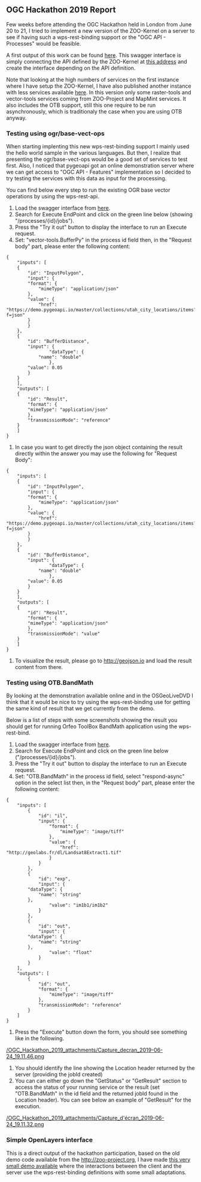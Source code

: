 
== OGC Hackathon 2019 Report ==

Few weeks before attending the OGC Hackathon held in London from June 20 to 21, I tried to implement a new version of the ZOO-Kernel on a server to  see if having such a wps-rest-binding support or the "OGC API - Processes" would be feasible.

A first output of this work can be found [https://demo.mapmint.com/swagger-ui/dist/ here]. This swagger interface is simply connecting the API defined by the ZOO-Kernel at [https://demo.mapmint.com/WPS2/api this address] and create the interface depending on the API definition.

Note that looking at the high numbers of services on the first instance where I have setup the ZOO-Kernel, I have also published another instance with less services available [https://demo.mapmint.com/WPS3/api here]. In this version only some raster-tools and vector-tools services coming from ZOO-Project and MapMint services. It also includes the OTB support, still this one require to be run asynchronously, which is traditionaly the case when you are using OTB anyway.

=== Testing using ogr/base-vect-ops ===

When starting implenting this new wps-rest-binding support I mainly used the hello world sample in the various languages. But then, I realize that presenting the ogr/base-vect-ops would be a good set of services to test first. Also, I noticed that pygeoapi got an online demonstration server where we can get access to "OGC API - Features" implementation so I decided to try testing the services with this data as input for the processing.

You can find below every step to run the existing OGR base vector operations by using the wps-rest-api.

#Load the swagger interface from [https://demo.mapmint.com/swagger-ui/dist/ here].
# Search for Execute EndPoint and click on the green line below (showing "/processes/{id}/jobs").
# Press the "Try it out" button to display the interface to run an Execute request.
# Set: "vector-tools.BufferPy" in the process id field then, in the "Request body" part, please enter the following content:

<pre>
{
    "inputs": [
	{
	    "id": "InputPolygon",
	    "input": {
		"format": {
		    "mimeType": "application/json"
		},
		"value": {
		    "href": "https://demo.pygeoapi.io/master/collections/utah_city_locations/items?f=json"
		}
	    }
	},
	{
	    "id": "BufferDistance",
	    "input": {
                "dataType": {
		    "name": "double"
                },
		"value": 0.05
	    }
	}
    ],
    "outputs": [
	{
	    "id": "Result",
	    "format": {
		"mimeType": "application/json"
	    },
	    "transmissionMode": "reference"
	}
    ]
}
</pre>

# In case you want to get directly the json object containing the result directly within the answer you may use the following for "Request Body":

<pre>
{
    "inputs": [
	{
	    "id": "InputPolygon",
	    "input": {
		"format": {
		    "mimeType": "application/json"
		},
		"value": {
		    "href": "https://demo.pygeoapi.io/master/collections/utah_city_locations/items?f=json"
		}
	    }
	},
	{
	    "id": "BufferDistance",
	    "input": {
                "dataType": {
		    "name": "double"
                },
		"value": 0.05
	    }
	}
    ],
    "outputs": [
	{
	    "id": "Result",
	    "format": {
		"mimeType": "application/json"
	    },
	    "transmissionMode": "value"
	}
    ]
}
</pre>

# To visualize the result, please go to http://geojson.io and load the result content from there.



=== Testing using OTB.BandMath ===

By looking at the demonstration available online and in the OSGeoLiveDVD I think that it would be nice to try using the wps-rest-binding use for getting the same kind of result that we get currently from the demo. 

Below is a list of steps with some screenshots showing the result you should get for running Orfeo ToolBox BandMath application using the wps-rest-bind.

#Load the swagger interface from [https://demo.mapmint.com/swagger-ui/dist/ here].
# Search for Execute EndPoint and click on the green line below ("/processes/{id}/jobs").
# Press the "Try it out" button to display the interface to run an Execute request.
# Set: "OTB.BandMath" in the process id field, select "respond-async" option in the select list then, in the "Request body" part, please enter the following content:

<pre>
{
    "inputs": [
        {
            "id": "il",
            "input": {
                "format": {
                    "mimeType": "image/tiff"
                },
                "value": {
                    "href": "http://geolabs.fr/dl/Landsat8Extract1.tif"
                }
            }
        },
        {
            "id": "exp",
            "input": {
		"dataType": {
		    "name": "string"
		},
                "value": "im1b1/im1b2"
            }
        },
        {
            "id": "out",
            "input": {
		"dataType": {
		    "name": "string"
		},
                "value": "float"
            }
        }
    ],
    "outputs": [
        {
            "id": "out",
            "format": {
                "mimeType": "image/tiff"
            },
            "transmissionMode": "reference"
        }
    ]
}
</pre>

# Press the "Execute" button down the form, you should see something like in the following.

[[/OGC_Hackathon_2019_attachments/Capture_decran_2019-06-24_19.11.46.png​​​​]]

# You should identify the line showing the Location header returned by the server (providing the jobId created)
# You can can either go down the "GetStatus" or "GetResult" section to access the status of your running service or the result (set "OTB.BandMath" in the id field and the returned jobId found in the Location header). You can see below an example of "GetResult" for the execution.

[[/OGC_Hackathon_2019_attachments/Capture_d'écran_2019-06-24_19.11.32.png]]

=== Simple OpenLayers interface ===

This is a direct output of the hackathon participation, based on the old demo code available from the http://zoo-project.org, I have made [https://demo.mapmint.com/examples3/spatialtools.html this very small demo available] where the interactions between the client and the server use the wps-rest-binding definitions with some small adaptations.




